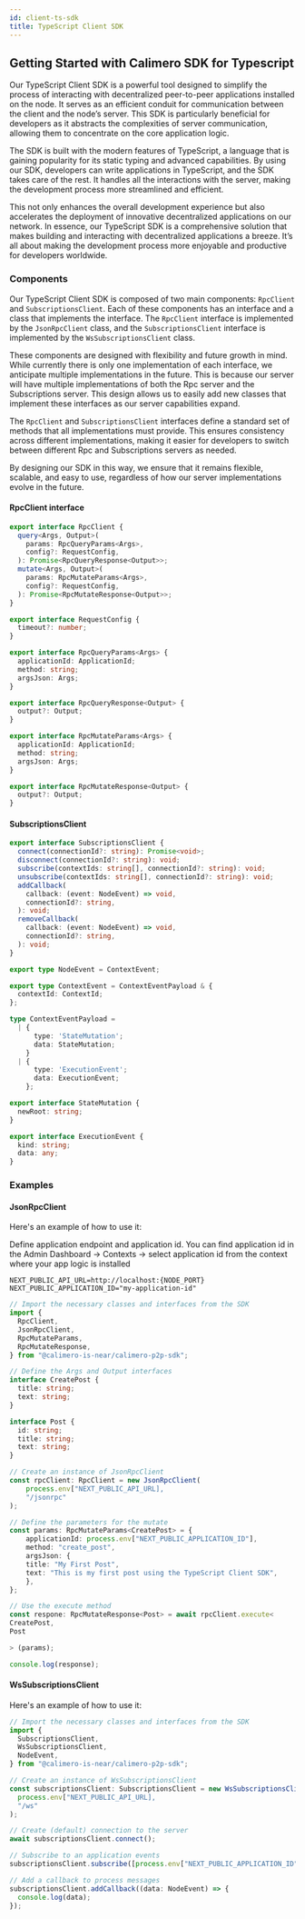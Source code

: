 ```yaml
---
id: client-ts-sdk
title: TypeScript Client SDK
---
```


## Getting Started with Calimero SDK for Typescript

Our TypeScript Client SDK is a powerful tool designed to simplify the process of
interacting with decentralized peer-to-peer applications installed on the node.
It serves as an efficient conduit for communication between the client and the
node’s server. This SDK is particularly beneficial for developers as it
abstracts the complexities of server communication, allowing them to concentrate
on the core application logic.

The SDK is built with the modern features of TypeScript, a language that is
gaining popularity for its static typing and advanced capabilities. By using our
SDK, developers can write applications in TypeScript, and the SDK takes care of
the rest. It handles all the interactions with the server, making the
development process more streamlined and efficient.

This not only enhances the overall development experience but also accelerates
the deployment of innovative decentralized applications on our network. In
essence, our TypeScript SDK is a comprehensive solution that makes building and
interacting with decentralized applications a breeze. It’s all about making the
development process more enjoyable and productive for developers worldwide.

### Components

Our TypeScript Client SDK is composed of two main components: `RpcClient` and
`SubscriptionsClient`. Each of these components has an interface and a class
that implements the interface. The `RpcClient` interface is implemented by the
`JsonRpcClient` class, and the `SubscriptionsClient` interface is implemented by
the `WsSubscriptionsClient` class.

These components are designed with flexibility and future growth in mind. While
currently there is only one implementation of each interface, we anticipate
multiple implementations in the future. This is because our server will have
multiple implementations of both the Rpc server and the Subscriptions server.
This design allows us to easily add new classes that implement these interfaces
as our server capabilities expand.

The `RpcClient` and `SubscriptionsClient` interfaces define a standard set of
methods that all implementations must provide. This ensures consistency across
different implementations, making it easier for developers to switch between
different Rpc and Subscriptions servers as needed.

By designing our SDK in this way, we ensure that it remains flexible, scalable,
and easy to use, regardless of how our server implementations evolve in the
future.

#### RpcClient interface

```typescript
export interface RpcClient {
  query<Args, Output>(
    params: RpcQueryParams<Args>,
    config?: RequestConfig,
  ): Promise<RpcQueryResponse<Output>>;
  mutate<Args, Output>(
    params: RpcMutateParams<Args>,
    config?: RequestConfig,
  ): Promise<RpcMutateResponse<Output>>;
}

export interface RequestConfig {
  timeout?: number;
}

export interface RpcQueryParams<Args> {
  applicationId: ApplicationId;
  method: string;
  argsJson: Args;
}

export interface RpcQueryResponse<Output> {
  output?: Output;
}

export interface RpcMutateParams<Args> {
  applicationId: ApplicationId;
  method: string;
  argsJson: Args;
}

export interface RpcMutateResponse<Output> {
  output?: Output;
}
```

#### SubscriptionsClient

```typescript
export interface SubscriptionsClient {
  connect(connectionId?: string): Promise<void>;
  disconnect(connectionId?: string): void;
  subscribe(contextIds: string[], connectionId?: string): void;
  unsubscribe(contextIds: string[], connectionId?: string): void;
  addCallback(
    callback: (event: NodeEvent) => void,
    connectionId?: string,
  ): void;
  removeCallback(
    callback: (event: NodeEvent) => void,
    connectionId?: string,
  ): void;
}

export type NodeEvent = ContextEvent;

export type ContextEvent = ContextEventPayload & {
  contextId: ContextId;
};

type ContextEventPayload =
  | {
      type: 'StateMutation';
      data: StateMutation;
    }
  | {
      type: 'ExecutionEvent';
      data: ExecutionEvent;
    };

export interface StateMutation {
  newRoot: string;
}

export interface ExecutionEvent {
  kind: string;
  data: any;
}
```

### Examples

#### JsonRpcClient

Here's an example of how to use it:

Define application endpoint and application id. You can find application id in
the Admin Dashboard -> Contexts -> select application id from the context where
your app logic is installed

```
NEXT_PUBLIC_API_URL=http://localhost:{NODE_PORT}
NEXT_PUBLIC_APPLICATION_ID="my-application-id"
```

```typescript
// Import the necessary classes and interfaces from the SDK
import {
  RpcClient,
  JsonRpcClient,
  RpcMutateParams,
  RpcMutateResponse,
} from "@calimero-is-near/calimero-p2p-sdk";

// Define the Args and Output interfaces
interface CreatePost {
  title: string;
  text: string;
}

interface Post {
  id: string;
  title: string;
  text: string;
}

// Create an instance of JsonRpcClient
const rpcClient: RpcClient = new JsonRpcClient(
    process.env["NEXT_PUBLIC_API_URL],
    "/jsonrpc"
);

// Define the parameters for the mutate
const params: RpcMutateParams<CreatePost> = {
    applicationId: process.env["NEXT_PUBLIC_APPLICATION_ID"],
    method: "create_post",
    argsJson: {
    title: "My First Post",
    text: "This is my first post using the TypeScript Client SDK",
    },
};

// Use the execute method
const respone: RpcMutateResponse<Post> = await rpcClient.execute<
CreatePost,
Post

> (params);

console.log(response);

```

#### WsSubscriptionsClient

Here's an example of how to use it:

```typescript
// Import the necessary classes and interfaces from the SDK
import {
  SubscriptionsClient,
  WsSubscriptionsClient,
  NodeEvent,
} from "@calimero-is-near/calimero-p2p-sdk";

// Create an instance of WsSubscriptionsClient
const subscriptionsClient: SubscriptionsClient = new WsSubscriptionsClient(
  process.env["NEXT_PUBLIC_API_URL],
  "/ws"
);

// Create (default) connection to the server
await subscriptionsClient.connect();

// Subscribe to an application events
subscriptionsClient.subscribe([process.env["NEXT_PUBLIC_APPLICATION_ID"]]);

// Add a callback to process messages
subscriptionsClient.addCallback((data: NodeEvent) => {
  console.log(data);
});
```
